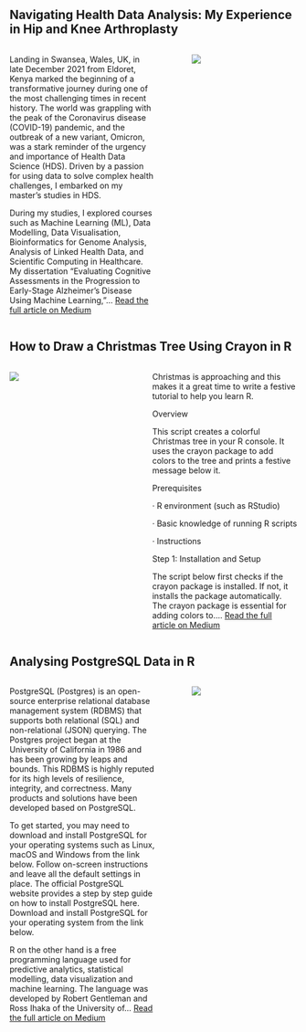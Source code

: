 ## Navigating Health Data Analysis: My Experience in Hip and Knee Arthroplasty

::: columns
::: {.column width="55%"}
Landing in Swansea, Wales, UK, in late December 2021 from Eldoret, Kenya marked the beginning of a transformative journey during one of the most challenging times in recent history. The world was grappling with the peak of the Coronavirus disease (COVID-19) pandemic, and the outbreak of a new variant, Omicron, was a stark reminder of the urgency and importance of Health Data Science (HDS). Driven by a passion for using data to solve complex health challenges, I embarked on my master’s studies in HDS.

During my studies, I explored courses such as Machine Learning (ML), Data Modelling, Data Visualisation, Bioinformatics for Genome Analysis, Analysis of Linked Health Data, and Scientific Computing in Healthcare. My dissertation “Evaluating Cognitive Assessments in the Progression to Early-Stage Alzheimer’s Disease Using Machine Learning,”... [Read the full article on Medium](https://medium.com/@linuschirchir/navigating-health-data-analysis-my-experience-in-hip-and-knee-arthroplasty-cd7017b89086){target="_blank"}
:::

::: {.column width="5%"}
:::

::: {.column width="40%"}
![](images/hip_knee.webp)
:::
:::

## How to Draw a Christmas Tree Using Crayon in R

::: columns
::: {.column width="40%"}
![](images/xmas.webp)
:::

::: {.column width="5%"}
:::

::: {.column width="55%"}
Christmas is approaching and this makes it a great time to write a festive tutorial to help you learn R.

Overview

This script creates a colorful Christmas tree in your R console. It uses the crayon package to add colors to the tree and prints a festive message below it.

Prerequisites

· R environment (such as RStudio)

· Basic knowledge of running R scripts

· Instructions

Step 1: Installation and Setup

The script below first checks if the crayon package is installed. If not, it installs the package automatically. The crayon package is essential for adding colors to.... [Read the full article on Medium](https://medium.com/@linuschirchir/how-to-draw-a-christmas-tree-using-crayon-in-r-493f603f6462){target="_blank"}
:::
:::

## Analysing PostgreSQL Data in R

::: columns
::: {.column width="55%"}
PostgreSQL (Postgres) is an open-source enterprise relational database management system (RDBMS) that supports both relational (SQL) and non-relational (JSON) querying. The Postgres project began at the University of California in 1986 and has been growing by leaps and bounds. This RDBMS is highly reputed for its high levels of resilience, integrity, and correctness. Many products and solutions have been developed based on PostgreSQL.

To get started, you may need to download and install PostgreSQL for your operating systems such as Linux, macOS and Windows from the link below. Follow on-screen instructions and leave all the default settings in place. The official PostgreSQL website provides a step by step guide on how to install PostgreSQL here. Download and install PostgreSQL for your operating system from the link below.

R on the other hand is a free programming language used for predictive analytics, statistical modelling, data visualization and machine learning. The language was developed by Robert Gentleman and Ross Ihaka of the University of... [Read the full article on Medium](https://medium.com/@linuschirchir/analysing-postgresql-data-in-r-7ea2b2565ba7){target="_blank"}
:::

::: {.column width="5%"}
:::

::: {.column width="40%"}
![](images/PostgreSQL.webp)
:::
:::
